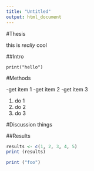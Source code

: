 ```yaml
---
title: "Untitled"
output: html_document
---
```


#Thesis

this is *really* cool

##Intro

`print("hello")`



#Methods

-get item 1
-get item 2
-get item 3

1. do 1
2. do 2
3. do 3

#Discussion
things

##Results

```r
results <- c(1, 2, 3, 4, 5)
print (results)

```


```r
print ("foo")

```

